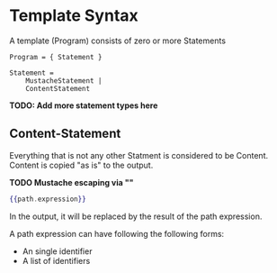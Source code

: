 # Template Syntax

A template (Program) consists of zero or more Statements

```ebnf
Program = { Statement }

Statement =
    MustacheStatement |
    ContentStatement
```

**TODO: Add more statement types here**

## Content-Statement

Everything that is not any other Statment is considered to be Content.
Content is copied "as is" to the output.

[](./contents.hb-spec.json)

**TODO Mustache escaping via "\"**

[](./escaped-mustaches.hb-spec.json)

```handlebars
{{path.expression}}
```

In the output, it will be replaced by the result of the path expression.

A path expression can have following the following forms:

- An single identifier
- A list of identifiers
